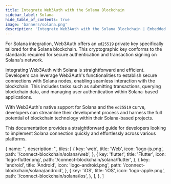 ```yaml
---
title: Integrate Web3Auth with the Solana Blockchain
sidebar_label: Solana
hide_table_of_contents: true
image: 'banners/solana.png'
description: 'Integrate Web3Auth with the Solana Blockchain | Embedded Wallets'
---
```



For Solana integration, Web3Auth offers an `ed25519` private key specifically tailored for the Solana blockchain. This cryptographic key conforms to the standards required for secure authentication and transaction signing on Solana's network.

Integrating Web3Auth with Solana is straightforward and efficient. Developers can leverage Web3Auth's functionalities to establish secure connections with Solana nodes, enabling seamless interaction with the blockchain. This includes tasks such as submitting transactions, querying blockchain data, and managing user authentication within Solana-based applications.

With Web3Auth's native support for Solana and the `ed25519` curve, developers can streamline their development process and harness the full potential of blockchain technology within their Solana-based projects.

This documentation provides a straightforward guide for developers looking to implement Solana connection quickly and effortlessly across various platforms.

  {
    name: '',
    description: '',
    tiles: [
      {
        key: 'web',
        title: 'Web',
        icon: 'logo-js.png',
        path: '/connect-blockchain/solana/web',
      },
      {
        key: 'flutter',
        title: 'Flutter',
        icon: 'logo-flutter.png',
        path: '/connect-blockchain/solana/flutter',
      },
      {
        key: 'android',
        title: 'Android',
        icon: 'logo-android.png',
        path: '/connect-blockchain/solana/android',
      },
      {
        key: 'iOS',
        title: 'iOS',
        icon: 'logo-apple.png',
        path: '/connect-blockchain/solana/ios',
      },
    ],
  },
]

<Tiles tileGroups={Solana} />
